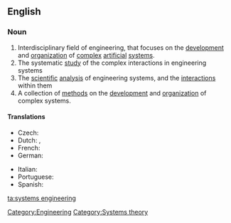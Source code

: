 ==English==

===Noun===
{{wikipedia}}

{{infl|en|noun|head=[[systems]] [[engineering]]}}
# Interdisciplinary field of engineering, that focuses on the [[development]] and [[organization]] of [[complex]] [[artificial]] [[system]]s.
# The systematic [[study]] of the complex interactions in engineering systems
# The [[scientific]] [[analysis]] of engineering systems, and the [[interaction]]s within them
# A collection of [[method]]s on the [[development]] and [[organization]] of complex systems.

====Translations====
{{trans-top|interdisciplinary field of engineering}}
* Czech: {{t-|cs|systémové inženýrství|n}}
* Dutch: {{t+|nl|systeemkunde}}, {{t+|nl|systeemleer}}
* French: {{t+|fr|ingénierie des systèmes|m|f}}
* German: {{t+|de|Systems Engineering|f}}
{{trans-mid}}
* Italian: {{t+|it|ingegneria dei sistemi}}
* Portuguese: {{t+|pt|engenharia de sistemas}}
* Spanish: {{t-|es|ingeniería de sistemas}}
{{trans-bottom}}

[[Category:Engineering]]
[[Category:Systems theory]]

[[ta:systems engineering]]